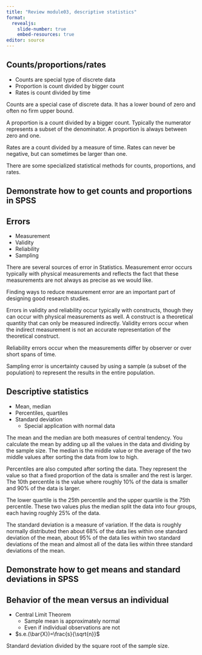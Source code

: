 ```yaml
---
title: "Review module03, descriptive statistics"
format: 
  revealjs:
    slide-number: true
    embed-resources: true
editor: source
---
```


## Counts/proportions/rates

-   Counts are special type of discrete data
-   Proportion is count divided by bigger count
-   Rates is count divided by time

::: notes
Counts are a special case of discrete data. It has a lower bound of zero and often no firm upper bound. 

A proportion is a count divided by a bigger count. Typically the numerator represents a subset of the denominator. A proportion is always between zero and one.

Rates are a count divided by a measure of time. Rates can never be negative, but can sometimes be larger than one.

There are some specialized statistical methods for counts, proportions, and rates.
:::

## Demonstrate how to get counts and proportions in SPSS

## Errors

-   Measurement
-   Validity
-   Reliability
-   Sampling

::: notes
There are several sources of error in Statistics. Measurement error occurs typically with physical measurements and reflects the fact that these measurements are not always as precise as we would like. 

Finding ways to reduce measurement error are an important part of designing good research studies.

Errors in validity and reliability occur typically with constructs, though they can occur with physical measurements as well. A construct is a theoretical quantity that can only be measured indirectly. Validity errors occur when the indirect measurement is not an accurate representation of the theoretical construct. 

Reliability errors occur when the measurements differ by observer or over short spans of time.

Sampling error is uncertainty caused by using a sample (a subset of the population) to represent the results in the entire population.
:::

## Descriptive statistics

-   Mean, median
-   Percentiles, quartiles
-   Standard deviation
    -   Special application with normal data

::: notes
The mean and the median are both measures of central tendency. You calculate the mean by adding up all the values in the data and dividing by the sample size. The median is the middle value or the average of the two middle values after sorting the data from low to high.

Percentiles are also computed after sorting the data. They represent the value so that a fixed proportion of the data is smaller and the rest is larger. The 10th percentile is the value where roughly 10% of the data is smaller and 90% of the data is larger.

The lower quartile is the 25th percentile and the upper quartile is the 75th percentile. These two values plus the median split the data into four groups, each having roughly 25% of the data.

The standard deviation is a measure of variation. If the data is roughly normally distributed then about 68% of the data lies within one standard deviation of the mean, about 95% of the data lies within two standard deviations of the mean and almost all of the data lies within three standard deviations of the mean.
:::

## Demonstrate how to get means and standard deviations in SPSS

## Behavior of the mean versus an individual

-   Central Limit Theorem
    -   Sample mean is approximately normal
    -   Even if individual observations are not
-   $s.e.(\bar{X})=\frac{s}{\sqrt{n}}$

::: notes
Standard deviation divided by the square root of the sample size. 
:::

